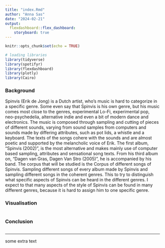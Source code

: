 ```yaml
---
title: "index.Rmd"
author: "Anna Sas"
date: "2024-02-21"
output: 
  flexdashboard::flex_dashboard:
    storyboard: true
---
```


```r
knitr::opts_chunk$set(echo = TRUE)
```

```r
# loading libraries
library(tidyverse)
library(spotifyr)
library(flexdashboard)
library(plotly)
library(Cairo)

```

### Background

Spinvis (Erik de Jong) is a Dutch artist, who’s music is hard to categorize in a specific genre. Some even say that Spinvis is his own genre, but his music comes most close to the genres, experimental Lo-Fi, experimental pop, neo-psychedelia, alternative indie and even a bit of modern dance and electronics. The music is composed through sampling and cutting of pieces of different sounds, varying from sound samples from computers and sounds made by differing attributes, such as pot lids, a whistle and a keyboard. The texts of the songs cohere with the sounds and are almost poetic and supported by the melancholic voice of Erik. The first album, “Spinvis (2002)”, is the most alternative and makes mainly use of computer based sampling, attributes and sensational song texts. From his third album on, “Dagen van Gras, Dagen Van Stro (2005)”, he is accompanied by his band. 
The corpus that will be studied is the Corpus of different songs of Spinvis. Sampling different songs of every album made by Spinvis and sampling different songs in the coherent genres. This to try to distinguish what specific aspects of Spinvis can be heard in the different genres. I expect to that many aspects of the style of Spinvis can be found in many different genres, because it is hard to assign him to one specific genre. 


### Visualisation

```r
```

### Conclusion

```r

```

***
some extra text

